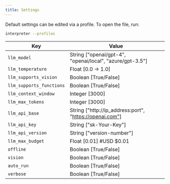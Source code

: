 ---
title: Settings
---

Default settings can be edited via a profile. To open the file, run:

```bash
interpreter --profiles
```

| Key                      | Value                                                    |
| ------------------------ | -------------------------------------------------------- |
| `llm_model`              | String ["openai/gpt-4", "openai/local", "azure/gpt-3.5"] |
| `llm_temperature`        | Float [0.0 -> 1.0]                                       |
| `llm_supports_vision`    | Boolean [True/False]                                     |
| `llm_supports_functions` | Boolean [True/False]                                     |
| `llm_context_window`     | Integer [3000]                                           |
| `llm_max_tokens`         | Integer [3000]                                           |
| `llm_api_base`           | String ["http://ip_address:port", "https://openai.com"]  |
| `llm_api_key`            | String ["sk-Your-Key"]                                   |
| `llm_api_version`        | String ["version-number"]                                |
| `llm_max_budget`         | Float [0.01] #USD $0.01                                  |
| `offline`                | Boolean [True/False]                                     |
| `vision`                 | Boolean [True/False]                                     |
| `auto_run`               | Boolean [True/False]                                     |
| `verbose`                | Boolean [True/False]                                     |
